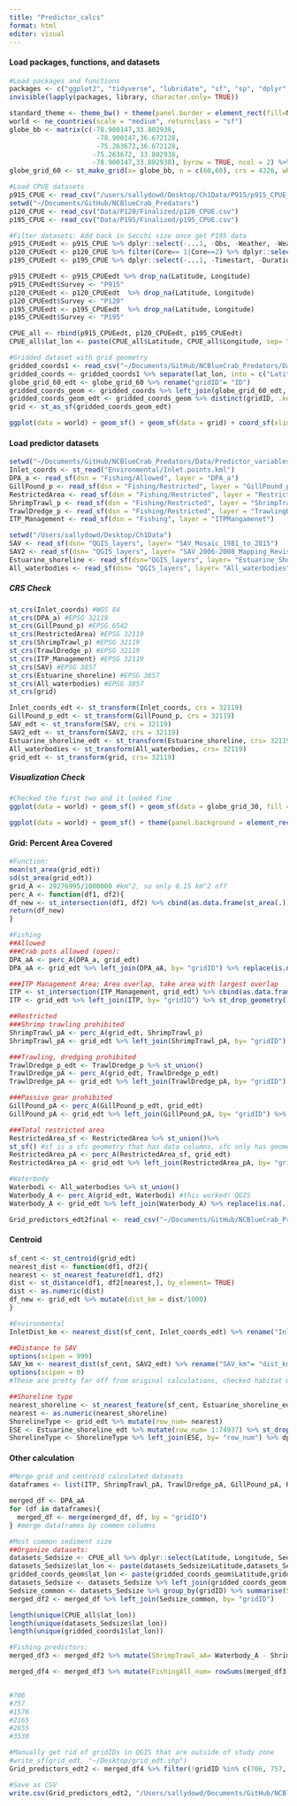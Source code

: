 ```yaml
---
title: "Predictor_calcs"
format: html
editor: visual
---
```


#### Load packages, functions, and datasets

```r
#Load packages and functions 
packages <- c("ggplot2", "tidyverse", "lubridate", "sf", "sp", "dplyr", "rnaturalearth", "readr", "readxl", "spatialEco", "rstatix", "viridis", "BBmisc", "corrplot")
invisible(lapply(packages, library, character.only= TRUE))

standard_theme <- theme_bw() + theme(panel.border = element_rect(fill=NA, colour = "black")) + theme(panel.grid.major = element_blank(), panel.grid.minor = element_blank()) + theme(legend.text.align= 0, legend.title= element_text(size = 12), legend.text = element_text(size= 10), axis.text=element_text(size=10), axis.title=element_text(size=12))
world <- ne_countries(scale = "medium", returnclass = "sf")
globe_bb <- matrix(c(-78.900147,33.802938,
                      -78.900147,36.672128,
                      -75.263672,36.672128,
                     -75.263672, 33.802938,
                     -78.900147,33.802938), byrow = TRUE, ncol = 2) %>% list() %>% st_polygon() %>% st_sfc(., crs = 4326)
globe_grid_60 <- st_make_grid(x= globe_bb, n = c(60,60), crs = 4326, what = 'polygons') %>% st_sf('geometry' = ., data.frame('ID' = 1:length(.))) #grid is 0.06° by 0.06° (5.5 km b/c half of 0.13 which was 10)

#Load CPUE datasets
p915_CPUE <- read_csv("/users/sallydowd/Desktop/Ch1Data/P915/p915_CPUE_new.csv")
setwd("~/Documents/GitHub/NCBlueCrab_Predators")
p120_CPUE <- read_csv("Data/P120/Finalized/p120_CPUE.csv")
p195_CPUE <- read_csv("Data/P195/Finalized/p195_CPUE.csv")

#Filter datasets: Add back in Secchi size once get P195 data
p915_CPUEedt <- p915_CPUE %>% dplyr::select(-...1, -Obs, -Weather, -Weather, -Sedsize, -Btmcomp, -doy, -Wbdytype, -Wbd, -Sample, -Ph, -Quad, -Secchi) %>% rename("Location" = "Area", "Strata/station"= "Strata") %>% filter(between(Year, 2001, 2021)) #added in species of focus for now (still waiting on data)
p120_CPUEedt <- p120_CPUE %>% filter(Core== 1|Core==2) %>% dplyr::select(-...1, -Program, -Nbrrec3, -Time, -Duration, -doy, -Core, -Sedsize, -Btmcomp, -Secchi) %>% rename("Strata/station"= "Station") %>% filter(between(Year, 2001, 2021))
p195_CPUEedt <- p195_CPUE %>% dplyr::select(-...1, -Timestart, -Duration, -Depthend, -Wbdytype, -Wbd, -Speciesscientificname, -Depthzone, -Secchi_depthcm) %>% rename("Ssal" = "Salinitysurface", "Bsal"= "Salinitybottom", "Stemp"= "Tempsurface", "Btemp"= "Tempbottom", "Latitude"= "Latitudestart", "Longitude"= "Longitudestart", "Colnum"= "Numbertotal", "Control1"= "Eventname", "Strata/station"= "Stationcode", "Depth"= "Depthstart") %>% filter(between(Year, 2001, 2021))

p915_CPUEedt <- p915_CPUEedt %>% drop_na(Latitude, Longitude)
p915_CPUEedt$Survey <- "P915"
p120_CPUEedt <- p120_CPUEedt  %>% drop_na(Latitude, Longitude)
p120_CPUEedt$Survey <- "P120"
p195_CPUEedt <- p195_CPUEedt  %>% drop_na(Latitude, Longitude)
p195_CPUEedt$Survey <- "P195"

CPUE_all <- rbind(p915_CPUEedt, p120_CPUEedt, p195_CPUEedt)
CPUE_all$lat_lon <- paste(CPUE_all$Latitude, CPUE_all$Longitude, sep= "_")

#Gridded dataset with grid geometry 
gridded_coords1 <- read_csv("~/Documents/GitHub/NCBlueCrab_Predators/Data/gridded_10.02.23.5km.csv")
gridded_coords <- gridded_coords1 %>% separate(lat_lon, into = c("Latitude", "Longitude"), sep = "_", convert = TRUE) %>% dplyr::select(-...1)
globe_grid_60_edt <- globe_grid_60 %>% rename("gridID"= "ID")
gridded_coords_geom <- gridded_coords %>% left_join(globe_grid_60_edt, by= "gridID")
gridded_coords_geom_edt <- gridded_coords_geom %>% distinct(gridID, .keep_all= TRUE) %>% dplyr::select(gridID, geometry)
grid <- st_as_sf(gridded_coords_geom_edt)

ggplot(data = world) + geom_sf() + geom_sf(data = grid) + coord_sf(xlim=c(-78, -75), ylim=c(33.5,37), expand = TRUE) + theme(panel.background = element_rect(fill = "white", colour = "black"))  + standard_theme #+geom_point(data= gridded_coords, aes(x= Longitude, y= Latitude), color= "red")
```

#### Load predictor datasets

```r
setwd("~/Documents/GitHub/NCBlueCrab_Predators/Data/Predictor_variables/QGIS_layers")
Inlet_coords <- st_read("Environmental/Inlet.points.kml")
DPA_a <- read_sf(dsn = "Fishing/Allowed", layer = "DPA_a")
GillPound_p <- read_sf(dsn = "Fishing/Restricted", layer = "GillPound_p")
RestrictedArea <- read_sf(dsn = "Fishing/Restricted", layer = "RestrictedArea")
ShrimpTrawl_p <- read_sf(dsn = "Fishing/Restricted", layer = "ShrimpTrawl_p")
TrawlDredge_p <- read_sf(dsn = "Fishing/Restricted", layer = "TrawlingDredging_p")
ITP_Management <- read_sf(dsn = "Fishing", layer = "ITPMangamenet")

setwd("/Users/sallydowd/Desktop/Ch1Data")
SAV <- read_sf(dsn= "QGIS_layers", layer= "SAV_Mosaic_1981_to_2015")
SAV2 <- read_sf(dsn= "QGIS_layers", layer= "SAV_2006-2008_Mapping_Revised")
Estuarine_shoreline <- read_sf(dsn="QGIS_layers", layer= "Estuarine_Shoreline") 
All_waterbodies <- read_sf(dsn= "QGIS_layers", layer= "All_waterbodies")
```

##### CRS Check

```r
st_crs(Inlet_coords) #WGS 84
st_crs(DPA_a) #EPSG 32119
st_crs(GillPound_p) #EPSG 6542
st_crs(RestrictedArea) #EPSG 32119
st_crs(ShrimpTrawl_p) #EPSG 32119
st_crs(TrawlDredge_p) #EPSG 32119
st_crs(ITP_Management) #EPSG 32119
st_crs(SAV) #EPSG 3857
st_crs(Estuarine_shoreline) #EPSG 3857
st_crs(All_waterbodies) #EPSG 3857
st_crs(grid)

Inlet_coords_edt <- st_transform(Inlet_coords, crs = 32119)
GillPound_p_edt <- st_transform(GillPound_p, crs = 32119)
SAV_edt <- st_transform(SAV, crs = 32119)
SAV2_edt <- st_transform(SAV2, crs = 32119)
Estuarine_shoreline_edt <- st_transform(Estuarine_shoreline, crs= 32119)
All_waterbodies <- st_transform(All_waterbodies, crs= 32119)
grid_edt <- st_transform(grid, crs= 32119)
```

##### Visualization Check

```r
#Checked the first two and it looked fine 
ggplot(data = world) + geom_sf() + geom_sf(data = globe_grid_30, fill = NA) + theme(panel.background = element_rect(fill = "white", colour = "black")) + geom_sf(data = Inlet_coords_edt) + coord_sf(xlim=c(-78, -75), ylim=c(33.5,37), expand = TRUE)

ggplot(data = world) + geom_sf() + theme(panel.background = element_rect(fill = "white", colour = "black")) + geom_sf(data = grid) + coord_sf(xlim=c(-78, -75), ylim=c(33.5,37), expand = TRUE) + standard_theme
```

#### Grid: Percent Area Covered

```r
#Function: 
mean(st_area(grid_edt))
sd(st_area(grid_edt))
grid_A <- 29276995/1000000 #km^2, so only 0.15 km^2 off
perc_A <- function(df1, df2){
df_new <- st_intersection(df1, df2) %>% cbind(as.data.frame(st_area(.))) %>% dplyr::select(gridID, st_area..., geometry) %>% mutate(st_area...= as.numeric(st_area...)) %>% group_by(gridID) %>% mutate(st_area_km= st_area.../1000000, sum_area_km2= sum(st_area_km), column= (sum_area_km2/grid_A)*100) %>% distinct(gridID, .keep_all = TRUE) %>% st_drop_geometry()
return(df_new)
}

#Fishing
##Allowed
###Crab pots allowed (open):
DPA_aA <- perc_A(DPA_a, grid_edt)
DPA_aA <- grid_edt %>% left_join(DPA_aA, by= "gridID") %>% replace(is.na(.), 0) %>% arrange(gridID) %>% st_drop_geometry() %>% dplyr::select(gridID, column) %>% rename("DPA_aA"= "column") %>% mutate(DPA_aA= ifelse(DPA_aA > 100, 100, DPA_aA)) #if it is over 100 (100.02) then make it only 100

###ITP Management Area: Area overlap, take area with largest overlap
ITP <- st_intersection(ITP_Management, grid_edt) %>% cbind(as.data.frame(st_area(.))) %>% dplyr::select(gridID, area, st_area...) %>% group_by(gridID) %>% mutate(st_area...= as.numeric(st_area...)) %>% filter(st_area... %in% max(st_area...)) %>% st_drop_geometry() %>% dplyr::select(-st_area...) %>% rename("ITP"= "area")
ITP <- grid_edt %>% left_join(ITP, by= "gridID") %>% st_drop_geometry()

##Restricted 
###Shrimp trawling prohibited
ShrimpTrawl_pA <- perc_A(grid_edt, ShrimpTrawl_p)
ShrimpTrawl_pA <- grid_edt %>% left_join(ShrimpTrawl_pA, by= "gridID") %>% replace(is.na(.), 0) %>% arrange(gridID) %>% st_drop_geometry() %>% dplyr::select(gridID, column) %>% rename("ShrimpTrawl_pA"= "column")

###Trawling, dredging prohibited
TrawlDredge_p_edt <- TrawlDredge_p %>% st_union()
TrawlDredge_pA <- perc_A(grid_edt, TrawlDredge_p_edt)
TrawlDredge_pA <- grid_edt %>% left_join(TrawlDredge_pA, by= "gridID") %>% replace(is.na(.), 0) %>% arrange(gridID) %>% st_drop_geometry() %>% dplyr::select(gridID, column) %>% rename("TrawlDredge_pA"= "column")

###Passive gear prohibited
GillPound_pA <- perc_A(GillPound_p_edt, grid_edt)
GillPound_pA <- grid_edt %>% left_join(GillPound_pA, by= "gridID") %>% replace(is.na(.), 0) %>% arrange(gridID) %>% st_drop_geometry() %>% dplyr::select(gridID, column) %>% rename("GillPound_pA"= "column")

###Total restricted area
RestrictedArea_sf <- RestrictedArea %>% st_union()%>%
st_sf() #sf is a sfc geometry that has data columns, sfc only has geometry 
RestrictedArea_pA <- perc_A(RestrictedArea_sf, grid_edt)
RestrictedArea_pA <- grid_edt %>% left_join(RestrictedArea_pA, by= "gridID") %>% replace(is.na(.), 0) %>% arrange(gridID) %>% st_drop_geometry() %>% dplyr::select(gridID, column) %>% rename("RestrictedArea_pA"= "column")

#Waterbody
Waterbodi <- All_waterbodies %>% st_union()
Waterbody_A <- perc_A(grid_edt, Waterbodi) #this worked! QGIS
Waterbody_A <- grid_edt %>% left_join(Waterbody_A) %>% replace(is.na(.), 0) %>% arrange(gridID) %>% st_drop_geometry() %>% dplyr::select(gridID, column) %>% rename("Waterbody_A"= "column") %>% mutate(Waterbody_A= ifelse(Waterbody_A > 100, 100, Waterbody_A)) 

Grid_predictors_edt2final <- read_csv("~/Documents/GitHub/NCBlueCrab_Predators/Data/Predictor_variables/gridded_predictors_final.csv")
```

#### Centroid

```r
sf_cent <- st_centroid(grid_edt)
nearest_dist <- function(df1, df2){
nearest <- st_nearest_feature(df1, df2)
dist <- st_distance(df1, df2[nearest,], by_element= TRUE)
dist <- as.numeric(dist)
df_new <- grid_edt %>% mutate(dist_km = dist/1000)
}

#Environmental 
InletDist_km <- nearest_dist(sf_cent, Inlet_coords_edt) %>% rename("InletDist_km"= "dist_km") %>% st_drop_geometry()

##Distance to SAV
options(scipen = 999)
SAV_km <- nearest_dist(sf_cent, SAV2_edt) %>% rename("SAV_km"= "dist_km") %>% st_drop_geometry()
options(scipen = 0)
#These are pretty far off from original calculations, checked habitat mosaic w/ 2006-2008 and were more similar

##Shoreline type
nearest_shoreline <- st_nearest_feature(sf_cent, Estuarine_shoreline_edt)
nearest <- as.numeric(nearest_shoreline)
ShorelineType <- grid_edt %>% mutate(row_num= nearest)
ESE <- Estuarine_shoreline_edt %>% mutate(row_num= 1:74937) %>% st_drop_geometry()
ShorelineType <- ShorelineType %>% left_join(ESE, by= "row_num") %>% dplyr::select(gridID, SHORE_NAM) %>% rename("ShorelineType"= "SHORE_NAM") %>% st_drop_geometry() #21 differences in 120 gridIDs in common b/w old dataset and new, might be due to different calculation distances 
```

#### Other calculation

```r
#Merge grid and centroid calculated datasets
dataframes <- list(ITP, ShrimpTrawl_pA, TrawlDredge_pA, GillPound_pA, RestrictedArea_pA, Waterbody_A, InletDist_km, SAV_km, ShorelineType)

merged_df <- DPA_aA
for (df in dataframes){
  merged_df <- merge(merged_df, df, by = "gridID")
} #merge dataframes by common columns 

#Most common sediment size 
##Organize datasets: 
datasets_Sedsize <- CPUE_all %>% dplyr::select(Latitude, Longitude, Sedsize_new) %>% drop_na()
datasets_Sedsize$lat_lon <- paste(datasets_Sedsize$Latitude,datasets_Sedsize$Longitude, sep = "_") 
gridded_coords_geom$lat_lon <- paste(gridded_coords_geom$Latitude,gridded_coords_geom$Longitude, sep = "_") 
datasets_Sedsize <- datasets_Sedsize %>% left_join(gridded_coords_geom %>% dplyr::select(gridID, lat_lon), by= "lat_lon") 
Sedsize_common <- datasets_Sedsize %>% group_by(gridID) %>% summarise(Sedsize_common = names(which.max(table(Sedsize_new)))) %>% drop_na(gridID) #only 299 not 340 grid cells 
merged_df2 <- merged_df %>% left_join(Sedsize_common, by= "gridID")

length(unique(CPUE_all$lat_lon))
length(unique(datasets_Sedsize$lat_lon))
length(unique(gridded_coords1$lat_lon))

#Fishing predictors: 
merged_df3 <- merged_df2 %>% mutate(ShrimpTrawl_aA= Waterbody_A - ShrimpTrawl_pA, TrawlDredge_aA = Waterbody_A - TrawlDredge_pA, GillPound_aA = Waterbody_A - GillPound_pA)

merged_df4 <- merged_df3 %>% mutate(FishingAll_num= rowSums(merged_df3[c("ShrimpTrawl_aA", "TrawlDredge_aA", "GillPound_aA", "DPA_aA")] > 0), NoFishRest= Waterbody_A - RestrictedArea_pA, NoFishRest= ifelse(NoFishRest < 0, 100, NoFishRest)) #Max was -6 for NoFishRest, fixed this by putting 0 


#706
#757
#1576
#2165
#2655
#3530

#Manually get rid of gridIDs in QGIS that are outside of study zone 
#write_sf(grid_edt, "~/Desktop/grid_edt.shp")
Grid_predictors_edt2 <- merged_df4 %>% filter(!gridID %in% c(706, 757, 1576, 2165, 2655, 3530, 258))
```

```r
#Save as CSV
write.csv(Grid_predictors_edt2, "/Users/sallydowd/Documents/GitHub/NCBlueCrab_Predators/Data/Predictor_variables/grid_predictors_5km.10.03.23.csv")
```
